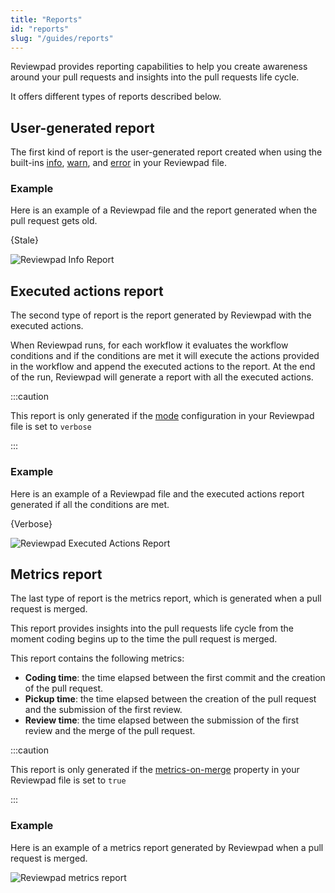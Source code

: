 ---
title: "Reports"
id: "reports"
slug: "/guides/reports"
---


Reviewpad provides reporting capabilities to help you create awareness around your pull requests and insights into the pull requests life cycle.

It offers different types of reports described below.

## User-generated report

The first kind of report is the user-generated report created when using the built-ins [info](/guides/built-ins#info), [warn](/guides/built-ins#warn), and [error](/guides/built-ins#error) in your Reviewpad file.

### Example

Here is an example of a Reviewpad file and the report generated when the pull request gets old.

<CodeBlock language="yml" title="reviewpad.yml">{Stale}</CodeBlock>

![Reviewpad Info Report](/img/reports/info.png)

## Executed actions report

The second type of report is the report generated by Reviewpad with the executed actions.

When Reviewpad runs, for each workflow it evaluates the workflow conditions and if the conditions are met it will execute the actions provided in the workflow and append the executed actions to the report. At the end of the run, Reviewpad will generate a report with all the executed actions.

:::caution

This report is only generated if the [mode](/guides/syntax/#mode) configuration in your Reviewpad file is set to `verbose`

:::

### Example

Here is an example of a Reviewpad file and the executed actions report generated if all the conditions are met.

<CodeBlock language="yml" title="reviewpad.yml">{Verbose}</CodeBlock>

![Reviewpad Executed Actions Report](/img/reports/executed_actions.png)

## Metrics report

The last type of report is the metrics report, which is generated when a pull request is merged.

This report provides insights into the pull requests life cycle from the moment coding begins up to the time the pull request is merged.

This report contains the following metrics:
- **Coding time**: the time elapsed between the first commit and the creation of the pull request.
- **Pickup time**: the time elapsed between the creation of the pull request and the submission of the first review.
- **Review time**: the time elapsed between the submission of the first review and the merge of the pull request.

:::caution

This report is only generated if the [metrics-on-merge](/guides/syntax/#metrics-on-merge) property in your Reviewpad file is set to `true`

:::

### Example

Here is an example of a metrics report generated by Reviewpad when a pull request is merged.

![Reviewpad metrics report](/img/reports/metrics.png)
